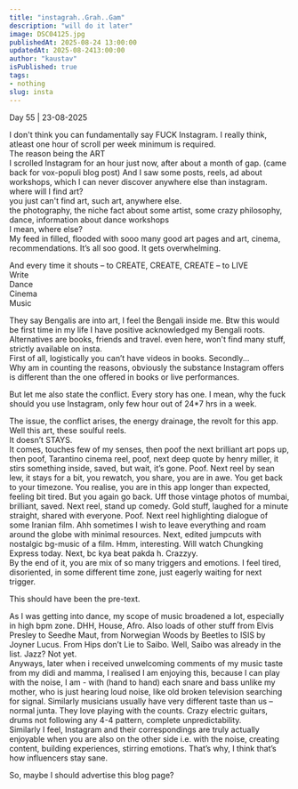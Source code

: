 ```yaml
---
title: "instagrah..Grah..Gam"
description: "will do it later"
image: DSC04125.jpg
publishedAt: 2025-08-24 13:00:00
updatedAt: 2025-08-2413:00:00
author: "kaustav"
isPublished: true
tags:
- nothing
slug: insta
---
```


Day 55 | 23-08-2025

I don't think you can fundamentally say FUCK Instagram. I really think, atleast one hour of scroll per week minimum is required.  
The reason being the ART  
I scrolled Instagram for an hour just now, after about a month of gap. (came back for vox-populi blog post) And I saw some posts, reels, ad about workshops, which I can never discover anywhere else than instagram.  
where will I find art?  
you just can't find art, such art, anywhere else.  
the photography, the niche fact about some artist, some crazy philosophy, dance, information about dance workshops  
I mean, where else?  
My feed in filled, flooded with sooo many good art pages and art, cinema, recommendations. It’s all soo good. It gets overwhelming.

And every time it shouts – to CREATE, CREATE, CREATE – to LIVE  
Write  
Dance  
Cinema  
Music

They say Bengalis are into art, I feel the Bengali inside me. Btw this would be first time in my life I have positive acknowledged my Bengali roots.  
Alternatives are books, friends and travel. even here, won't find many stuff, strictly available on insta.  
First of all, logistically you can’t have videos in books. Secondly...  
Why am in counting the reasons, obviously the substance Instagram offers is different than the one offered in books or live performances. 

But let me also state the conflict. Every story has one. I mean, why the fuck should you use Instagram, only few hour out of 24*7 hrs in a week.

The issue, the conflict arises, the energy drainage, the revolt for this app.  
Well this art, these soulful reels.   
It doesn’t STAYS.   
It comes, touches few of my senses, then poof the next brilliant art pops up, then poof, Tarantino cinema reel, poof, next deep quote by henry miller, it stirs something inside, saved, but wait, it’s gone. Poof. Next reel by sean lew, it stays for a bit, you rewatch, you share, you are in awe. You get back to your timezone. You realise, you are in this app longer than expected, feeling bit tired. But you again go back. Uff those vintage photos of mumbai, brilliant, saved. 
Next reel, stand up comedy. Gold stuff, laughed for a minute straight, shared with everyone. Poof. Next reel highlighting dialogue of some Iranian film. Ahh sometimes I wish to leave everything and roam around the globe with minimal resources. Next, edited jumpcuts with nostalgic bg-music of a film. Hmm, interesting. Will watch Chungking Express today. Next, bc kya beat pakda h. Crazzyy.  
By the end of it, you are mix of so many triggers and emotions. I feel tired, disoriented, in some different time zone, just eagerly waiting for next trigger. 

This should have been the pre-text.

As I was getting into dance, my scope of music broadened a lot, especially in high bpm zone. DHH, House, Afro. Also loads of other stuff from Elvis Presley to Seedhe Maut, from Norwegian Woods by Beetles to ISIS by Joyner Lucus. From Hips don’t Lie to Saibo. Well, Saibo was already in the list. Jazz? Not yet.  
Anyways, later when i received unwelcoming comments of my music taste from my didi and mamma, I realised I am enjoying this, because I can play with the noise, I am - with (hand to hand) each snare and bass unlike my mother, who is just hearing loud noise, like old broken television searching for signal.
Similarly musicians usually have very different taste than us – normal junta. They love playing with the counts. Crazy electric guitars, drums not following any 4-4 pattern, complete unpredictability.  
Similarly I feel, Instagram and their correspondings are truly actually enjoyable when you are also on the other side i.e. with the noise, creating content, building experiences, stirring emotions.
That’s why, I think that’s how influencers stay sane.

So, maybe I should advertise this blog page?

